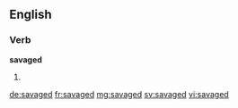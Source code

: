 ==English==

===Verb===
'''savaged'''

# {{en-past of|savage}}

[[de:savaged]]
[[fr:savaged]]
[[mg:savaged]]
[[sv:savaged]]
[[vi:savaged]]